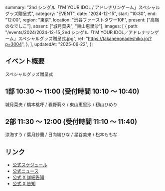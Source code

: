   summary: "2nd シングル「I’M YOUR IDOL / アドレナリンゲーム」スペシャルグッズ贈呈式",
  category: "EVENT",
  date: "2024-12-15",
  start: "10:30",
  end: "12:00",
  region: "東京",
  location: "渋谷ファーストタワー10F",
  present: ["高嶺のなでしこ"],
  absent: ["城月菜央", "東山恵里沙"],
  images: [
    {
      path: "/events/2024/2024-12-15_2nd シングル「I’M YOUR IDOL／アドレナリンゲーム」スペシャルグッズ贈呈式.jpg",
      ref: "https://takanenonadeshiko.jp/?p=3004",
    },
  ],
  updatedAt: "2025-06-22",
};

## イベント概要

スペシャルグッズ贈呈式

## 1部 10:30 〜 11:00 (受付時間 10:10 〜 10:40)

城月菜央 / 橋本桃呼 / 春野莉々 / 東山恵里沙 / 籾山ひめり

## 2部 11:30 〜 12:00 (受付時間 11:10 〜 11:40)

涼海すう / 葉月紗蘭 / 日向端ひな / 星谷美来 / 松本ももな

## リンク

- [公式スケジュール](https://takanenonadeshiko.jp/?p=2893)
- [公式ニュース](https://takanenonadeshiko.jp/?p=3004)
- [公式 X 詳細告知](https://x.com/takanenofficial/status/1862421379460866133)
- [公式 X 告知](https://x.com/takanenofficial/status/1857349224863813931)
